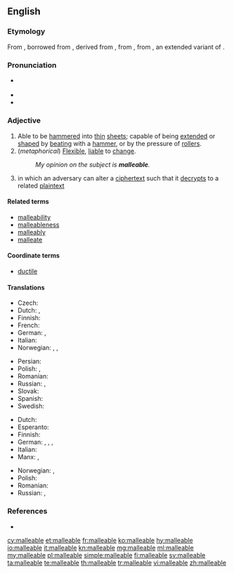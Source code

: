 ==English==

===Etymology===
From {{etyl|enm|en}} {{term|malliable|lang=enm}}, borrowed from {{etyl|LL.|en}} {{m|la|malleābilis}}, derived from {{m|la|malleāre||to hammer}}, from {{term|malleus||hammer|lang=la}}, from {{etyl|ine-pro|en}} {{m|ine-pro|*mal-ni-||crushing}}, an extended variant of {{etyl|ine-pro|en}} {{m|ine-pro|*melH₂-||crush, grind}}.

===Pronunciation===
* {{a|US}} {{IPA|/ˈmæliəbəl/|lang=en}}
* {{audio|en-us-malleable.ogg|Audio (US)|lang=en}}
* {{hyphenation|mal|le|a|ble|lang=en}}

===Adjective===
{{en-adj}}

# Able to be [[hammer]]ed into [[thin]] [[sheet]]s; capable of being [[extend]]ed or [[shape]]d by [[beat]]ing with a [[hammer]], or by the pressure of [[roller]]s.
# (''metaphorical'') [[flexible|Flexible]], [[liable]] to [[change]].
#: ''My opinion on the subject is '''malleable'''.''
# {{context|cryptography|of an algorithm|lang=en}} in which an adversary can alter a [[ciphertext]] such that it [[decrypts]] to a related [[plaintext]]

====Related terms====
* [[malleability]]
* [[malleableness]]
* [[malleably]]
* [[malleate]]

====Coordinate terms====
* [[ductile]]

====Translations====
{{trans-top|able to be hammered into thin sheets}}
* Czech: {{t|cs|kujný}}
* Dutch: {{t|nl|hamerbaar}}, {{t+|nl|smeedbaar}}
* Finnish: {{t|fi|taottava}}
* French: {{t+|fr|malléable}}
* German: {{t|de|hämmerbar}}, {{t+|de|schmiedbar}}
* Italian: {{t+|it|malleabile}}
* Norwegian: {{t+|no|bøyelig}}, {{t|no|fleksibel}}, {{t+|no|smidig}}
{{trans-mid}}
* Persian: {{t|fa|چکش خور|tr=chakosh khor|sc=fa-Arab}}
* Polish: {{t|pl|kowalny|m}}, {{t+|pl|kujny|m}}
* Romanian: {{t+|ro|maleabil}}
* Russian: {{t+|ru|ковкий}}, {{t+|ru|пластичный}}
* Slovak: {{t|sk|kujný}}
* Spanish: {{t|es|maleable}}
* Swedish: {{t|sv|smidbar}}
{{trans-bottom}}

{{trans-top|liable to change}}
* Dutch: {{t|nl|kneedbaar}}
* Esperanto: {{t|eo|ŝanĝebla}}
* Finnish: {{t|fi|mukautuvainen}}
* German: {{t|de|formbar}}, {{t|de|dehnbar}}, {{t+|de|verformbar}}, {{t+|de|plastisch}}
* Italian: {{t+|it|malleabile}}
* Manx: {{t|gv|so-lhoobagh}}, {{t|gv|so-chummeydagh}}
{{trans-mid}}
* Norwegian: {{t|no|fleksibel}}, {{t+|no|smidig}}
* Polish: {{t|pl|podatny|m}}
* Romanian: {{t+|ro|maleabil}}
* Russian: {{t+|ru|податливый}}, {{t+|ru|восприимчивый}}
{{trans-bottom}}

===References===
* {{R:Webster 1913}}

[[cy:malleable]]
[[et:malleable]]
[[fr:malleable]]
[[ko:malleable]]
[[hy:malleable]]
[[io:malleable]]
[[it:malleable]]
[[kn:malleable]]
[[mg:malleable]]
[[ml:malleable]]
[[my:malleable]]
[[pl:malleable]]
[[simple:malleable]]
[[fi:malleable]]
[[sv:malleable]]
[[ta:malleable]]
[[te:malleable]]
[[th:malleable]]
[[tr:malleable]]
[[vi:malleable]]
[[zh:malleable]]